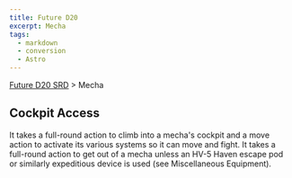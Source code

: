 ```yaml
---
title: Future D20
excerpt: Mecha
tags:
  - markdown
  - conversion
  - Astro
---
```






[Future D20 SRD]( / ) > Mecha




## Cockpit Access


It takes a full-round action to climb into a mecha's cockpit and a move action to activate its various systems so it can move and fight. It takes a full-round action to get out of a mecha unless an HV-5 Haven escape pod or similarly expeditious device is used (see Miscellaneous Equipment).



